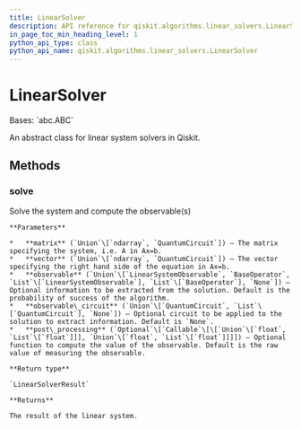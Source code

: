```yaml
---
title: LinearSolver
description: API reference for qiskit.algorithms.linear_solvers.LinearSolver
in_page_toc_min_heading_level: 1
python_api_type: class
python_api_name: qiskit.algorithms.linear_solvers.LinearSolver
---
```


# LinearSolver

<Class id="qiskit.algorithms.linear_solvers.LinearSolver" github="https://github.com/qiskit/qiskit/tree/stable/0.20/qiskit/algorithms/linear_solvers/linear_solver.py" signature="LinearSolver">
  Bases: `abc.ABC`

  An abstract class for linear system solvers in Qiskit.

  ## Methods

  ### solve

  <Function id="qiskit.algorithms.linear_solvers.LinearSolver.solve" name="solve" signature="abstract LinearSolver.solve(matrix, vector, observable=None, observable_circuit=None, post_processing=None)">
    Solve the system and compute the observable(s)

    **Parameters**

    *   **matrix** (`Union`\[`ndarray`, `QuantumCircuit`]) – The matrix specifying the system, i.e. A in Ax=b.
    *   **vector** (`Union`\[`ndarray`, `QuantumCircuit`]) – The vector specifying the right hand side of the equation in Ax=b.
    *   **observable** (`Union`\[`LinearSystemObservable`, `BaseOperator`, `List`\[`LinearSystemObservable`], `List`\[`BaseOperator`], `None`]) – Optional information to be extracted from the solution. Default is the probability of success of the algorithm.
    *   **observable\_circuit** (`Union`\[`QuantumCircuit`, `List`\[`QuantumCircuit`], `None`]) – Optional circuit to be applied to the solution to extract information. Default is `None`.
    *   **post\_processing** (`Optional`\[`Callable`\[\[`Union`\[`float`, `List`\[`float`]]], `Union`\[`float`, `List`\[`float`]]]]) – Optional function to compute the value of the observable. Default is the raw value of measuring the observable.

    **Return type**

    `LinearSolverResult`

    **Returns**

    The result of the linear system.
  </Function>
</Class>

